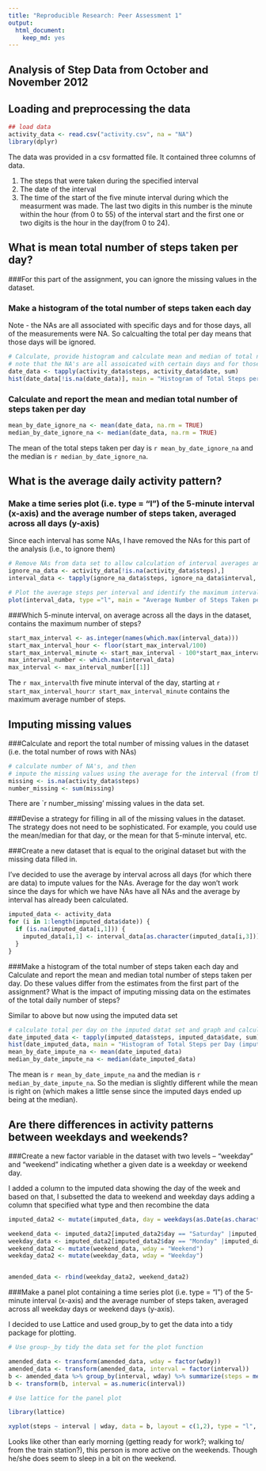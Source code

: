 ---
title: "Reproducible Research: Peer Assessment 1"
output: 
  html_document: 
    keep_md: yes
---
## Analysis of Step Data from October and November 2012

## Loading and preprocessing the data

```{r}
## load data
activity_data <- read.csv("activity.csv", na = "NA")
library(dplyr)

```

The data was provided in a csv formatted file.  It contained three columns of data.

1.  The steps that were taken during the specified interval
2.  The date of the interval
3.  The time of the start of the five minute interval during which the measurment was made.  The last two digits in this number is the minute within the hour (from 0 to 55) of the interval start and the first one or two digits is the hour in the day(from 0 to 24). 

## What is mean total number of steps taken per day?

###For this part of the assignment, you can ignore the missing values in the dataset.

### Make a histogram of the total number of steps taken each day

Note - the NAs are all associated with specific days and for those days, all of the measurements were NA.  So calcualting the total per day means that those days will be ignored.

```{r histogram_ignore_nas}
# Calculate, provide histogram and calculate mean and median of total number of steps taken each day 
# note that the NA's are all assoicated with certain days and for those days all intervals are NA
date_data <- tapply(activity_data$steps, activity_data$date, sum)
hist(date_data[!is.na(date_data)], main = "Histogram of Total Steps per Day (ignoring NAs)", xlab = "Total Steps per Day")

```

### Calculate and report the mean and median total number of steps taken per day


```{r}
mean_by_date_ignore_na <- mean(date_data, na.rm = TRUE)
median_by_date_ignore_na <- median(date_data, na.rm = TRUE)
```

The mean of the total steps taken per day is `r mean_by_date_ignore_na` and the median is `r median_by_date_ignore_na`.

## What is the average daily activity pattern?

### Make a time series plot (i.e. type = "l") of the 5-minute interval (x-axis) and the average number of steps taken, averaged across all days (y-axis)

Since each interval has some NAs, I have removed the NAs for this part of the analysis (i.e., to ignore them)

```{r by_interval_line_plot}
# Remove NAs from data set to allow calculation of interval averages and calculate interval averages
ignore_na_data <- activity_data[!is.na(activity_data$steps),]
interval_data <- tapply(ignore_na_data$steps, ignore_na_data$interval, mean)

# Plot the average steps per interval and identify the maximum interval
plot(interval_data, type ="l", main = "Average Number of Steps Taken per 5 Minute Interval in Day", ylab = "Average Number of Steps per Interval", xlab = "Interval")
```

###Which 5-minute interval, on average across all the days in the dataset, contains the maximum number of steps?

```{r}
start_max_interval <- as.integer(names(which.max(interval_data)))
start_max_interval_hour <- floor(start_max_interval/100)
start_max_interval_minute <- start_max_interval - 100*start_max_interval_hour
max_interval_number <- which.max(interval_data)
max_interval <- max_interval_number[[1]]
```

The `r max_interval`th five minute interval of the day, starting at `r start_max_interval_hour`:`r start_max_interval_minute` contains the maximum average number of steps. 

## Imputing missing values

###Calculate and report the total number of missing values in the dataset (i.e. the total number of rows with NAs)


```{r}
# calculate number of NA's, and then 
# impute the missing values using the average for the interval (from the previously calculated interval_data)
missing <- is.na(activity_data$steps)
number_missing <- sum(missing)
```

There are `r number_missing' missing values in the data set.

###Devise a strategy for filling in all of the missing values in the dataset. The strategy does not need to be sophisticated. For example, you could use the mean/median for that day, or the mean for that 5-minute interval, etc.

###Create a new dataset that is equal to the original dataset but with the missing data filled in.

I've decided to use the average by interval across all days (for which there are data) to impute values for the NAs.  Average for the day won't work since the days for which we have NAs have all NAs and the average by interval has already been calculated.

```{r}
imputed_data <- activity_data
for (i in 1:length(imputed_data$date)) {
  if (is.na(imputed_data[i,1])) {
    imputed_data[i,1] <- interval_data[as.character(imputed_data[i,3])]
  }
}
```

###Make a histogram of the total number of steps taken each day and Calculate and report the mean and median total number of steps taken per day. Do these values differ from the estimates from the first part of the assignment? What is the impact of imputing missing data on the estimates of the total daily number of steps?

Similar to above but now using the imputed data set

```{r histogram_impute_nas}
# calculate total per day on the imputed datat set and graph and calculate the mean and median for the reulsts 
date_imputed_data <- tapply(imputed_data$steps, imputed_data$date, sum)
hist(date_imputed_data, main = "Histogram of Total Steps per Day (imputing NAs)", xlab = "Total Steps per Day")
mean_by_date_impute_na <- mean(date_imputed_data)
median_by_date_impute_na <- median(date_imputed_data)
```

The mean is `r mean_by_date_impute_na` and the median is `r median_by_date_impute_na`.  So the median is slightly different while the mean is right on (which makes a little sense since the imputed days ended up being at the median).

## Are there differences in activity patterns between weekdays and weekends?

###Create a new factor variable in the dataset with two levels -- "weekday" and "weekend" indicating whether a given date is a weekday or weekend day.

I added a column to the imputed data showing the day of the week and based on that, I subsetted the data to weekend and weekday days adding a column that specified what type and then recombine the data

```{r}
imputed_data2 <- mutate(imputed_data, day = weekdays(as.Date(as.character(date))))

weekend_data <- imputed_data2[imputed_data2$day == "Saturday" |imputed_data2$day == "Sunday" ,]
weekday_data <- imputed_data2[imputed_data2$day == "Monday" |imputed_data2$day == "Tuesday" | imputed_data2$day == "Wednesday" | imputed_data2$day == "Thursday"  | imputed_data2$day == "Friday" ,]
weekend_data2 <- mutate(weekend_data, wday = "Weekend")
weekday_data2 <- mutate(weekday_data, wday = "Weekday")


amended_data <- rbind(weekday_data2, weekend_data2)
```

###Make a panel plot containing a time series plot (i.e. type = "l") of the 5-minute interval (x-axis) and the average number of steps taken, averaged across all weekday days or weekend days (y-axis). 

I decided to use Lattice and used group_by to get the data into a tidy package for plotting.

```{r weekend_weekday_comparison}
# Use group-_by tidy the data set for the plot function

amended_data <- transform(amended_data, wday = factor(wday))
amended_data <- transform(amended_data, interval = factor(interval))
b <- amended_data %>% group_by(interval, wday) %>% summarize(steps = mean(steps))
b <- transform(b, interval = as.numeric(interval))

# Use lattice for the panel plot

library(lattice)

xyplot(steps ~ interval | wday, data = b, layout = c(1,2), type = "l", ylab = "Number of Steps")
```

Looks like other than early morning (getting ready for work?; walking to/ from the train station?), this person is more active on the weekends.  Though he/she does seem to sleep in a bit on the weekend.